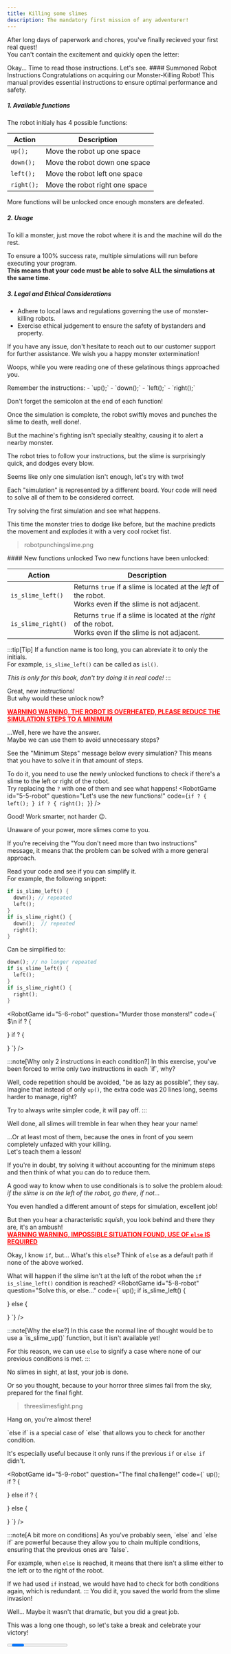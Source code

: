```yaml
---
title: Killing some slimes
description: The mandatory first mission of any adventurer!
---
```



<WIP />

After long days of paperwork and chores, you've finally recieved your first real quest!  
You can't contain the excitement and quickly open the letter:

<CodeQuestion
  id="5-1"
  code="read_quest(1);"
  editable={false}
  showLineNumbers={false}
/>

<Checkpoint id="5-1">
Okay... Time to read those instructions.  
Let's see.

<QuestionCard background="var(--color-paper)" border={false} rounded>
#### Summoned Robot Instructions
Congratulations on acquiring our Monster-Killing Robot!  
This manual provides essential instructions to ensure optimal performance and safety.

##### 1. Available functions
The robot initialy has 4 possible functions:

| Action     | Description                    |
| ---------- | ------------------------------ |
| `up();`    | Move the robot up one space    |
| `down();`  | Move the robot down one space  |
| `left();`  | Move the robot left one space  |
| `right();` | Move the robot right one space |

More functions will be unlocked once enough monsters are defeated.

##### 2. Usage
To kill a monster, just move the robot where it is and the machine will do the rest.

To ensure a 100% success rate, multiple simulations will run before executing your program.  
**This means that your code must be able to solve ALL the simulations at the same time.**

##### 3. Legal and Ethical Considerations
- Adhere to local laws and regulations governing the use of monster-killing robots.
- Exercise ethical judgement to ensure the safety of bystanders and property.

If you have any issue, don't hesitate to reach out to our customer support for further assistance.
We wish you a happy monster extermination!
</QuestionCard>


Woops, while you were reading one of these gelatinous things approached you.

<Hint>
Remember the instructions:
- `up();`
- `down();`
- `left();`
- `right();`

Don't forget the semicolon at the end of each function!
</Hint>

<RobotGame
  id="5-2-robot"
  question="Kill the slime!"
/>
</Checkpoint>

<Checkpoint id="5-2-robot">

Once the simulation is complete, the robot swiftly moves and punches the slime to death, well done!.

But the machine's fighting isn't specially stealthy, causing it to alert a nearby monster.

<RobotGame
  id="5-3-robot"
  question="Finish another one!"
/>
</Checkpoint>

<Checkpoint id="5-3-robot">

The robot tries to follow your instructions, but the slime is surprisingly quick, and dodges every blow.

Seems like only one simulation isn't enough, let's try with two!

<Hint>
Each "simulation" is represented by a different board.  
Your code will need to solve all of them to be considered correct.

Try solving the first simulation and see what happens.
</Hint>
<RobotGame
  id="5-4-robot"
  question="Complete the simulations!"
/>
</Checkpoint>

<Checkpoint id="5-4-robot">

This time the monster tries to dodge like before, but the machine predicts the movement and explodes it with a very cool rocket fist.

> robotpunchingslime.png

<QuestionCard background="var(--color-paper)" border={false} rounded>
#### New functions unlocked
Two new functions have been unlocked:

| Action             | Description                                                                                                    |
| ------------------ | -------------------------------------------------------------------------------------------------------------- |
| `is_slime_left()`  | Returns `true` if a slime is located at the *left* of the robot.<br/>Works even if the slime is not adjacent.  |
| `is_slime_right()` | Returns `true` if a slime is located at the *right* of the robot.<br/>Works even if the slime is not adjacent. |                                                                                    

:::tip[Tip]
If a function name is too long, you can abreviate it to only the initials.  
For example, `is_slime_left()` can be called as `isl()`.

*This is only for this book, don't try doing it in real code!*
:::
</QuestionCard>

Great, new instructions!  
But why would these unlock now?  

<b style="color: red; text-decoration: underline;">WARNING WARNING, THE ROBOT IS OVERHEATED, PLEASE REDUCE THE SIMULATION STEPS TO A MINIMUM</b>

...Well, here we have the answer.  
Maybe we can use them to avoid unnecessary steps?

<Hint>
See the "Minimum Steps" message below every simulation?  
This means that you have to solve it in that amount of steps.

To do it, you need to use the newly unlocked functions to check if there's a slime to the left or right of the robot.  
Try replacing the `?` with one of them and see what happens!
</Hint>
<RobotGame
id="5-5-robot"
question="Let's use the new functions!"
code={`
if ? {
  left();
}
if ? {
  right();
}
`}
/>
</Checkpoint>

<Checkpoint id="5-5-robot">
Good! Work smarter, not harder 😉.

Unaware of your power, more slimes come to you.

<Hint>
If you're receiving the "You don't need more than two instructions" message, it means that the problem can be solved with a more general approach.  

Read your code and see if you can simplify it.  
For example, the following snippet:
```rust
if is_slime_left() {
  down(); // repeated
  left();
}
if is_slime_right() {
  down();  // repeated
  right();
}
```
Can be simplified to:
```rust
down(); // no longer repeated
if is_slime_left() {
  left();
}
if is_slime_right() {
  right();
}
```
</Hint>

<RobotGame 
id="5-6-robot"
question="Murder those monsters!"
code={`
$\\n
if ? {
  
  
}
if ? {
  
  
}
`}
/>
</Checkpoint>

<Checkpoint id="5-6-robot">
:::note[Why only 2 instructions in each condition?]
In this exercise, you've been forced to write only two instructions in each `if`, why?

Well, code repetition should be avoided, "be as lazy as possible", they say.  
Imagine that instead of only `up()`, the extra code was 20 lines long, seems harder to manage, right?

Try to always write simpler code, it will pay off.
:::

Well done, all slimes will tremble in fear when they hear your name!  

...Or at least most of them, because the ones in front of you seem completely unfazed with your killing.  
Let's teach them a lesson!

<Hint>
If you're in doubt, try solving it without accounting for the minimum steps and then think of what you can do to reduce them.

A good way to know when to use conditionals is to solve the problem aloud:  
*if the slime is on the left of the robot, go there, if not...*
</Hint>
<RobotGame
id="5-7-robot"
question="Different minimum steps?"
/>
</Checkpoint>

<Checkpoint id="5-7-robot">
You even handled a different amount of steps for simulation, excellent job!  

But then you hear a characteristic _squish_, you look behind and there they are, it's an ambush!  
<b style="color: red; text-decoration: underline">WARNING WARNING, IMPOSSIBLE SITUATION FOUND, USE OF `else` IS REQUIRED</b>  

Okay, I know `if`, but... What's this `else`?
<Hint>
Think of `else` as a default path if none of the above worked.

What will happen if the slime isn't at the left of the robot when the `if is_slime_left()` condition is reached?
</Hint>
<RobotGame
id="5-8-robot"
question="Solve this, or else..."
code={`
up();
if is_slime_left() {
  
} else {
  
}
`}
/>
</Checkpoint>

<Checkpoint id="5-8-robot">
:::note[Why the else?]
In this case the normal line of thought would be to use a `is_slime_up()` function, but it isn't available yet!

For this reason, we can use `else` to signify a case where none of our previous conditions is met.
:::

No slimes in sight, at last, your job is done.

Or so you thought, because to your horror three slimes fall from the sky, prepared for the final fight.  

> threeslimesfight.png

Hang on, you're almost there!

<Hint>
`else if` is a special case of `else` that allows you to check for another condition.

It's especially useful because it only runs if the previous `if` or `else if` didn't.
</Hint>

<RobotGame
id="5-9-robot"
question="The final challenge!"
code={`
up();
if ? {
  
} else if ? {
  
} else {
  
}
`}
/>
</Checkpoint>

<Checkpoint id="5-9-robot">
:::note[A bit more on conditions]
As you've probably seen, `else` and `else if` are powerful because they allow you to chain multiple conditions, ensuring that the previous ones are `false`.

For example, when `else` is reached, it means that there isn't a slime either to the left or to the right of the robot.

If we had used `if` instead, we would have had to check for both conditions again, which is redundant.
:::
You did it, you saved the world from the slime invasion!

Well... Maybe it wasn't that dramatic, but you did a great job.

This was a long one though, so let's take a break and celebrate your victory!
</Checkpoint>

<Progress id="5" total={9} />